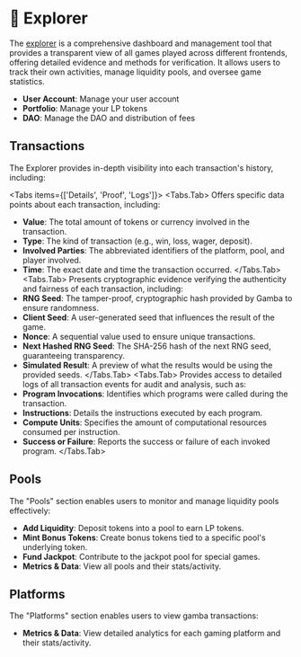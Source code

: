 
# 🔎 Explorer

The [explorer](https://explorer.gamba.so) is a comprehensive dashboard and management tool that provides a transparent view of all games played across different frontends, offering detailed evidence and methods for verification. It allows users to track their own activities, manage liquidity pools, and oversee game statistics.

- **User Account**: Manage your user account
- **Portfolio**: Manage your LP tokens
- **DAO**: Manage the DAO and distribution of fees

<Cards>
  <Card arrow title="User Account" href="https://explorer.gamba.so/user" />
  <Card arrow title="Portfolio" href="https://explorer.gamba.so/portfolio" />
  <Card arrow title="DAO" href="https://explorer.gamba.so/dao" />
</Cards>

## Transactions

The Explorer provides in-depth visibility into each transaction's history, including:

<Tabs items={['Details', 'Proof', 'Logs']}>
<Tabs.Tab>
Offers specific data points about each transaction, including:
  - **Value**: The total amount of tokens or currency involved in the transaction.
  - **Type**: The kind of transaction (e.g., win, loss, wager, deposit).
  - **Involved Parties**: The abbreviated identifiers of the platform, pool, and player involved.
  - **Time**: The exact date and time the transaction occurred.
</Tabs.Tab>
<Tabs.Tab>
Presents cryptographic evidence verifying the authenticity and fairness of each transaction, including:
  - **RNG Seed**: The tamper-proof, cryptographic hash provided by Gamba to ensure randomness.
  - **Client Seed**: A user-generated seed that influences the result of the game.
  - **Nonce**: A sequential value used to ensure unique transactions.
  - **Next Hashed RNG Seed**: The SHA-256 hash of the next RNG seed, guaranteeing transparency.
  - **Simulated Result**: A preview of what the results would be using the provided seeds.
</Tabs.Tab>
<Tabs.Tab>
Provides access to detailed logs of all transaction events for audit and analysis, such as:
  - **Program Invocations**: Identifies which programs were called during the transaction.
  - **Instructions**: Details the instructions executed by each program.
  - **Compute Units**: Specifies the amount of computational resources consumed per instruction.
  - **Success or Failure**: Reports the success or failure of each invoked program.
</Tabs.Tab>
</Tabs>

<Cards>
  <Card arrow title="Example Transaction" href="https://explorer.gamba.so/tx/23ARo5bzvKXr5MJVMUnGtvfEYWHp4aPfvthna1Px5P8GCV5uBtqE7q37CQqhC7uhzA5PU7mEMBBkCDYi16oJqRK7" />
</Cards>

## Pools

The "Pools" section enables users to monitor and manage liquidity pools effectively:
- **Add Liquidity**: Deposit tokens into a pool to earn LP tokens.
- **Mint Bonus Tokens**: Create bonus tokens tied to a specific pool's underlying token.
- **Fund Jackpot**: Contribute to the jackpot pool for special games.
- **Metrics & Data**: View all pools and their stats/activity.

<Cards>
  <Card arrow title="View Pools" href="https://explorer.gamba.so/pools" />
  <Card arrow title="Create Pool" href="https://explorer.gamba.so/create" />
</Cards>

## Platforms
The "Platforms" section enables users to view gamba transactions:

- **Metrics & Data**: View detailed analytics for each gaming platform and their stats/activity.

<Cards>
  <Card arrow title="View Platforms" href="https://explorer.gamba.so/platforms" />
</Cards>
